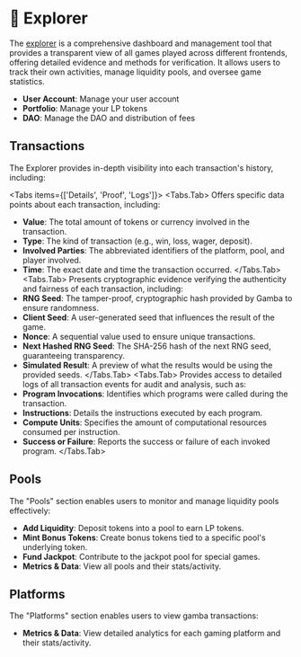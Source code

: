 
# 🔎 Explorer

The [explorer](https://explorer.gamba.so) is a comprehensive dashboard and management tool that provides a transparent view of all games played across different frontends, offering detailed evidence and methods for verification. It allows users to track their own activities, manage liquidity pools, and oversee game statistics.

- **User Account**: Manage your user account
- **Portfolio**: Manage your LP tokens
- **DAO**: Manage the DAO and distribution of fees

<Cards>
  <Card arrow title="User Account" href="https://explorer.gamba.so/user" />
  <Card arrow title="Portfolio" href="https://explorer.gamba.so/portfolio" />
  <Card arrow title="DAO" href="https://explorer.gamba.so/dao" />
</Cards>

## Transactions

The Explorer provides in-depth visibility into each transaction's history, including:

<Tabs items={['Details', 'Proof', 'Logs']}>
<Tabs.Tab>
Offers specific data points about each transaction, including:
  - **Value**: The total amount of tokens or currency involved in the transaction.
  - **Type**: The kind of transaction (e.g., win, loss, wager, deposit).
  - **Involved Parties**: The abbreviated identifiers of the platform, pool, and player involved.
  - **Time**: The exact date and time the transaction occurred.
</Tabs.Tab>
<Tabs.Tab>
Presents cryptographic evidence verifying the authenticity and fairness of each transaction, including:
  - **RNG Seed**: The tamper-proof, cryptographic hash provided by Gamba to ensure randomness.
  - **Client Seed**: A user-generated seed that influences the result of the game.
  - **Nonce**: A sequential value used to ensure unique transactions.
  - **Next Hashed RNG Seed**: The SHA-256 hash of the next RNG seed, guaranteeing transparency.
  - **Simulated Result**: A preview of what the results would be using the provided seeds.
</Tabs.Tab>
<Tabs.Tab>
Provides access to detailed logs of all transaction events for audit and analysis, such as:
  - **Program Invocations**: Identifies which programs were called during the transaction.
  - **Instructions**: Details the instructions executed by each program.
  - **Compute Units**: Specifies the amount of computational resources consumed per instruction.
  - **Success or Failure**: Reports the success or failure of each invoked program.
</Tabs.Tab>
</Tabs>

<Cards>
  <Card arrow title="Example Transaction" href="https://explorer.gamba.so/tx/23ARo5bzvKXr5MJVMUnGtvfEYWHp4aPfvthna1Px5P8GCV5uBtqE7q37CQqhC7uhzA5PU7mEMBBkCDYi16oJqRK7" />
</Cards>

## Pools

The "Pools" section enables users to monitor and manage liquidity pools effectively:
- **Add Liquidity**: Deposit tokens into a pool to earn LP tokens.
- **Mint Bonus Tokens**: Create bonus tokens tied to a specific pool's underlying token.
- **Fund Jackpot**: Contribute to the jackpot pool for special games.
- **Metrics & Data**: View all pools and their stats/activity.

<Cards>
  <Card arrow title="View Pools" href="https://explorer.gamba.so/pools" />
  <Card arrow title="Create Pool" href="https://explorer.gamba.so/create" />
</Cards>

## Platforms
The "Platforms" section enables users to view gamba transactions:

- **Metrics & Data**: View detailed analytics for each gaming platform and their stats/activity.

<Cards>
  <Card arrow title="View Platforms" href="https://explorer.gamba.so/platforms" />
</Cards>
